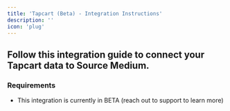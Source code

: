 ```yaml
---
title: 'Tapcart (Beta) - Integration Instructions'
description: ''
icon: 'plug'
---
```


## Follow this integration guide to connect your Tapcart data to Source Medium.

### Requirements

- This integration is currently in BETA (reach out to support to learn more)